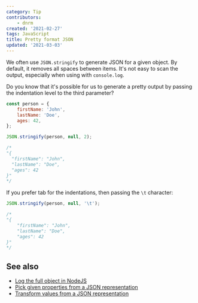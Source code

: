 ```yaml
---
category: Tip
contributors:
    - dnrm
created: '2021-02-27'
tags: JavaScript
title: Pretty format JSON
updated: '2021-03-03'
---
```


We often use `JSON.stringify` to generate JSON for a given object. By default, it removes all spaces between items. It's not easy to scan the output, especially when using with `console.log`.

Do you know that it's possible for us to generate a pretty output by passing the indentation level to the third parameter?

```js
const person = {
    firstName: 'John',
    lastName: 'Doe',
    ages: 42,
};

JSON.stringify(person, null, 2);

/*
"{
  "firstName": "John",
  "lastName": "Doe",
  "ages": 42
}"
*/
```

If you prefer tab for the indentations, then passing the `\t` character:

```js
JSON.stringify(person, null, '\t');

/*
"{
	"firstName": "John",
	"lastName": "Doe",
	"ages": 42
}"
*/
```

## See also

-   [Log the full object in NodeJS](https://phuoc.ng/collection/tips/log-the-full-object-in-nodejs/)
-   [Pick given properties from a JSON representation](https://phuoc.ng/collection/tips/pick-given-properties-from-a-json-representation/)
-   [Transform values from a JSON representation](https://phuoc.ng/collection/tips/transform-values-from-a-json-representation/)
